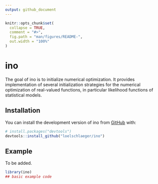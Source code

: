 ```yaml
---
output: github_document
---
```


<!-- README.md is generated from README.Rmd. Please edit that file -->

```r
knitr::opts_chunk$set(
  collapse = TRUE,
  comment = "#>",
  fig.path = "man/figures/README-",
  out.width = "100%"
)
```

# ino

<!-- badges: start -->
<!-- badges: end -->

The goal of ino is to initialize numerical optimization.
It provides implementation of several initialization strategies for the numerical optimization of real-valued functions, in particular likelihood functions of statistical models.

## Installation

<!-- You can install the released version of ino from [CRAN](https://CRAN.R-project.org) with: -->

<!-- ``` r -->
<!-- install.packages("ino") -->
<!-- ``` -->

You can install the development version of ino from [GitHub](https://github.com/) with:

``` r
# install.packages("devtools")
devtools::install_github("loelschlaeger/ino")
```
## Example

To be added.

```r
library(ino)
## basic example code
```

